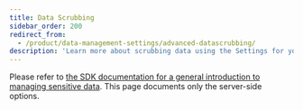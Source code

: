 ```yaml
---
title: Data Scrubbing
sidebar_order: 200
redirect_from:
  - /product/data-management-settings/advanced-datascrubbing/
description: 'Learn more about scrubbing data using the Settings for your project and organization.'
---
```


Please refer to [the SDK documentation for a general introduction to managing sensitive data](/platform-redirect/?next=/data-management/sensitive-data/). This page documents only the server-side options.

<PageGrid />
